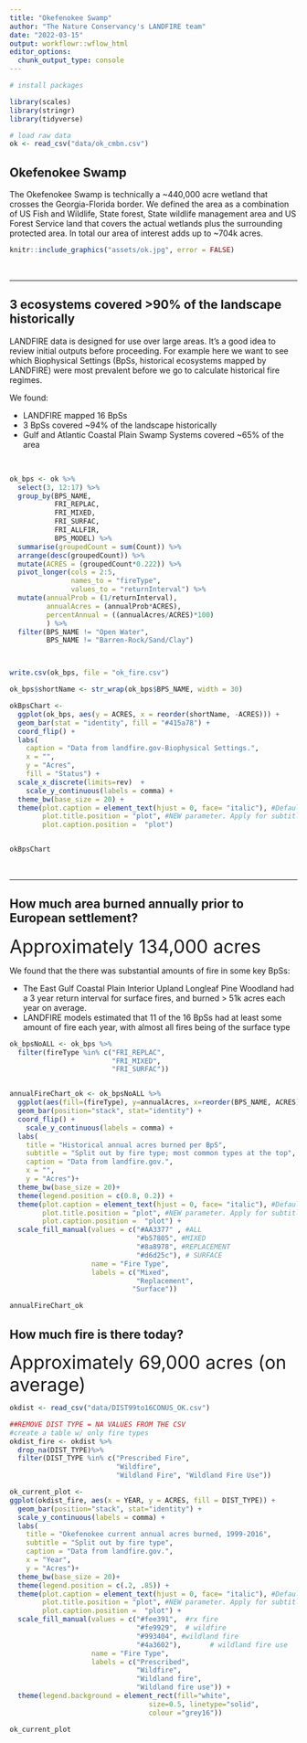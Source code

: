 ```yaml
---
title: "Okefenokee Swamp"
author: "The Nature Conservancy's LANDFIRE team"
date: "2022-03-15"
output: workflowr::wflow_html
editor_options:
  chunk_output_type: console
---
```



```r
# install packages

library(scales)
library(stringr)
library(tidyverse)

# load raw data
ok <- read_csv("data/ok_cmbn.csv")

```



## Okefenokee Swamp
The Okefenokee Swamp is technically a ~440,000 acre wetland that crosses the Georgia-Florida border.  We defined the area as a combination of US Fish and Wildlife, State forest, State wildlife management area and US Forest Service land that covers the actual wetlands plus the surrounding protected area.  In total our area of interest adds up to ~704k acres. 



```r
knitr::include_graphics("assets/ok.jpg", error = FALSE)
```

<br>

***

## 3 ecosystems covered >90% of the landscape historically

LANDFIRE data is designed for use over large areas.  It's a good idea to review initial outputs before proceeding.  For example here we want to see which Biophysical Settings (BpSs, historical ecosystems mapped by LANDFIRE) were most prevalent before we go to calculate historical fire regimes.

We found:

* LANDFIRE mapped 16 BpSs
* 3 BpSs covered ~94% of the landscape historically
* Gulf and Atlantic Coastal Plain Swamp Systems covered ~65% of the area

<br>

```r
ok_bps <- ok %>%
  select(3, 12:17) %>%
  group_by(BPS_NAME,
           FRI_REPLAC,
           FRI_MIXED,
           FRI_SURFAC,
           FRI_ALLFIR,
           BPS_MODEL) %>%
  summarise(groupedCount = sum(Count)) %>%
  arrange(desc(groupedCount)) %>%
  mutate(ACRES = (groupedCount*0.222)) %>%
  pivot_longer(cols = 2:5,
               names_to = "fireType",
               values_to = "returnInterval") %>%
  mutate(annualProb = (1/returnInterval),
         annualAcres = (annualProb*ACRES),
         percentAnnual = ((annualAcres/ACRES)*100)
         ) %>%
  filter(BPS_NAME != "Open Water",
         BPS_NAME != "Barren-Rock/Sand/Clay")



write.csv(ok_bps, file = "ok_fire.csv")

```

```r

ok_bps$shortName <- str_wrap(ok_bps$BPS_NAME, width = 30)

okBpsChart <-
  ggplot(ok_bps, aes(y = ACRES, x = reorder(shortName, -ACRES))) +
  geom_bar(stat = "identity", fill = "#415a78") +
  coord_flip() +
  labs(
    caption = "Data from landfire.gov-Biophysical Settings.",
    x = "",
    y = "Acres",
    fill = "Status") +
  scale_x_discrete(limits=rev)  +
	scale_y_continuous(labels = comma) + 
  theme_bw(base_size = 20) + 
  theme(plot.caption = element_text(hjust = 0, face= "italic"), #Default is hjust=1
        plot.title.position = "plot", #NEW parameter. Apply for subtitle too.
        plot.caption.position =  "plot")


okBpsChart
```

<br>

***



## How much area burned annually prior to European settlement?

 <font size="6">Approximately  134,000 acres </font>
 
We found that the there was substantial amounts of fire in some key BpSs:

* The East Gulf Coastal Plain Interior Upland Longleaf Pine Woodland had a 3 year return interval for surface fires, and burned > 51k acres each year on average.
* LANDFIRE models estimated that 11 of the 16 BpSs had at least some amount of fire each year, with almost all fires being of the surface type

```r

ok_bpsNoALL <- ok_bps %>%
  filter(fireType %in% c("FRI_REPLAC",
                         "FRI_MIXED",
                         "FRI_SURFAC")) 


annualFireChart_ok <- ok_bpsNoALL %>%
  ggplot(aes(fill=(fireType), y=annualAcres, x=reorder(BPS_NAME, ACRES))) + 
  geom_bar(position="stack", stat="identity") +
  coord_flip() +
	scale_y_continuous(labels = comma) + 
  labs(
    title = "Historical annual acres burned per BpS",
    subtitle = "Split out by fire type; most common types at the top",
    caption = "Data from landfire.gov.",
    x = "",
    y = "Acres")+
  theme_bw(base_size = 20)+ 
  theme(legend.position = c(0.8, 0.2)) +
  theme(plot.caption = element_text(hjust = 0, face= "italic"), #Default is hjust=1
        plot.title.position = "plot", #NEW parameter. Apply for subtitle too.
        plot.caption.position =  "plot") +
  scale_fill_manual(values = c("#AA3377" , #ALL
                               "#b57805", #MIXED
                               "#8a8978", #REPLACEMENT
                               "#d6d25c"), # SURFACE
                    name = "Fire Type", 
                    labels = c("Mixed",
                               "Replacement",
                              "Surface"))

annualFireChart_ok

```



## How much fire is there today?

 <font size="6"> Approximately 69,000 acres (on average) </font>
 
```r
okdist <- read_csv("data/DIST99to16CONUS_OK.csv")

##REMOVE DIST TYPE = NA VALUES FROM THE CSV
#create a table w/ only fire types
okdist_fire <- okdist %>%
  drop_na(DIST_TYPE)%>%
  filter(DIST_TYPE %in% c("Prescribed Fire",
                          "Wildfire",
                          "Wildland Fire", "Wildland Fire Use"))
```
 
```r
ok_current_plot <-
ggplot(okdist_fire, aes(x = YEAR, y = ACRES, fill = DIST_TYPE)) +
  geom_bar(position="stack", stat="identity") +
  scale_y_continuous(labels = comma) +
  labs(
    title = "Okefenokee current annual acres burned, 1999-2016",
    subtitle = "Split out by fire type",
    caption = "Data from landfire.gov.",
    x = "Year",
    y = "Acres")+
  theme_bw(base_size = 20)+
  theme(legend.position = c(.2, .85)) +
  theme(plot.caption = element_text(hjust = 0, face= "italic"), #Default is hjust=1
        plot.title.position = "plot", #NEW parameter. Apply for subtitle too.
        plot.caption.position =  "plot") +
  scale_fill_manual(values = c("#fee391",  #rx fire
                               "#fe9929",  # wildfire
                               "#993404", #wildland fire
                               "#4a3602"),       # wildland fire use
                    name = "Fire Type",
                    labels = c("Prescribed",
                               "Wildfire",
                               "Wildland fire",
                               "Wildland fire use")) +
  theme(legend.background = element_rect(fill="white",
                                  size=0.5, linetype="solid", 
                                  colour ="grey16"))

ok_current_plot
```





